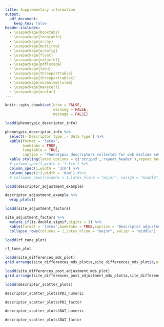 ```yaml
---
title: Supplementary information
output: 
  pdf_document:
    keep_tex: false
header-includes:
  - \usepackage{booktabs}
  - \usepackage{longtable}
  - \usepackage{array}
  - \usepackage{multirow}
  - \usepackage{wrapfig}
  - \usepackage{float}
  - \usepackage{colortbl}
  - \usepackage{pdflscape}
  - \usepackage{tabu}
  - \usepackage{threeparttable}
  - \usepackage{threeparttablex}
  - \usepackage[normalem]{ulem}
  - \usepackage{makecell}
  - \usepackage{xcolor}
---
```


```r
knitr::opts_chunk$set(echo = FALSE,
                      warning = FALSE,
                      message = FALSE)
```

```r
loadd(phenotypic_descriptor_info)

phenotypic_descriptor_info %>%
  select(-`Descriptor Type`,-`Data Type`) %>%
  kable(format = 'latex',
        booktabs = TRUE,
        longtable = TRUE,
        caption = 'Phenotypic descriptors collected for oak decline severity.') %>%
  kable_styling(latex_options = c('striped','repeat_header'),repeat_header_continued = TRUE) %>%
  # column_spec(1,width = '1.5cm') %>%
  column_spec(1,width = '3cm') %>%
  column_spec(2:3,width = '6cm') #%>%
  # collapse_rows(columns = 1,latex_hline = "major", valign = "middle")
```

```r
loadd(descriptor_adjustment_example)

descriptor_adjustment_example %>%
  wrap_plots()
```

```r
loadd(site_adjustment_factors)

site_adjustment_factors %>%
  mutate_if(is.double,signif,digits = 3) %>%
  kable(format = 'latex',booktabs = TRUE,caption = 'Descriptor adjustment factors at each site.') %>%
  collapse_rows(columns = 1,latex_hline = "major", valign = "middle")
```

```r
loadd(rf_tune_plot)

rf_tune_plot
```

```r
loadd(site_differences_mds_plot)
grid.arrange(site_differences_mds_plot$a,site_differences_mds_plot$b,nrow = 1)
```

```r
loadd(site_differences_post_adjustment_mds_plot)
grid.arrange(site_differences_post_adjustment_mds_plot$a,site_differences_post_adjustment_mds_plot$b,nrow = 1)
```

```r
loadd(descriptor_scatter_plots)

descriptor_scatter_plots$PDI_numeric
```

```r
descriptor_scatter_plots$PDI_factor
```

```r
descriptor_scatter_plots$DAI_numeric
```

```r
descriptor_scatter_plots$DAI_factor
```

